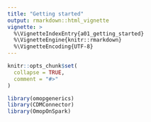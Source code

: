 ```yaml
---
title: "Getting started"
output: rmarkdown::html_vignette
vignette: >
  %\VignetteIndexEntry{a01_getting_started}
  %\VignetteEngine{knitr::rmarkdown}
  %\VignetteEncoding{UTF-8}
---
```


```r
knitr::opts_chunk$set(
  collapse = TRUE,
  comment = "#>"
)
```

```r
library(omopgenerics)
library(CDMConnector)
library(OmopOnSpark)
```


